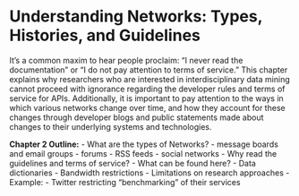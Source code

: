 # Understanding Networks: Types, Histories, and Guidelines
It's a common maxim to hear people proclaim: "I never read the documentation" or "I do not pay attention to terms of service." This chapter explains why researchers who are interested in interdisciplinary data mining cannot proceed with ignorance regarding the developer rules and terms of service for APIs. Additionally, it is important to pay attention to the ways in which various networks change over time, and how they account for these changes through developer blogs and public statements made about changes to their underlying systems and technologies.

**Chapter 2 Outline:**
- What are the types of Networks?
  - message boards and email groups
  - forums
  - RSS feeds
  - social networks
- Why read the guidelines and terms of service?
  - What can be found here?
    - Data dictionaries
    - Bandwidth restrictions
    - Limitations on research approaches
      - Example:
        - Twitter restricting "benchmarking" of their services
